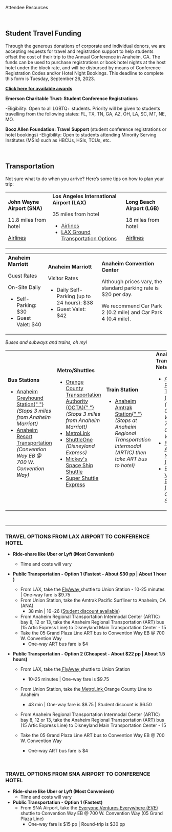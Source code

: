 
<SiteLayout title="Attendee Resources">

<div className="border-b-4 border-purple border-solid pb-4 mb-4 text-center">
  <p className="text-5xl font-display font-black">Attendee Resources</p>
</div>
<br />

<div className="text-bright-peach font-bold">

## Student Travel Funding

</div>

Through the generous donations of corporate and individual donors, we are accepting requests for travel and registration support to help students offset the cost of their trip to the Annual Conference in Anaheim, CA. The funds can be used to purchase registrations or book hotel nights at the host hotel under the block rate, and will be disbursed by means of Conference Registration Codes and/or Hotel Night Bookings. This deadline to complete this form is Tuesday, September 26, 2023.

**[Click here for available awards](https://form.jotform.com/232484330296154/)**

**Emerson Charitable Trust: Student Conference Registrations**

 -Eligibility: Open to all LGBTQ+ students. Priority will be given to students travelling from the following states: FL, TX, TN, GA, AZ, OH, LA, SC, MT, NE, MO.

**Booz Allen Foundation: Travel Support** (student conference registrations or hotel bookings) 
 -Eligibility: Open to students attending Minority Serving Institutes (MSIs) such as HBCUs, HSIs, TCUs, etc.

<br />

<div className="text-bright-peach font-bold">

## Transportation

</div>

Not sure what to do when you arrive? Here’s some tips on how to plan your trip:
<br />

<TopicSquare title="AIRPORTS" borderColor="border-green-500">
  <div className="overflow-x-scroll">
    <table>
      <tr>
        <td>
          <div className="flex flex-col w-40 sm:w-auto">
            <b>John Wayne Airport (SNA)</b>
            <p>11.8 miles from hotel</p>
            <a href="https://www.ocair.com/travelers/flights/airlines/">
              Airlines
            </a>
          </div>
        </td>
        <td>
          <div className="flex flex-col w-40 sm:w-auto">
            <b>Los Angeles International Airport (LAX)</b>
            <p>35 miles from hotel</p>
            <ul>
              <li key="1">
                <a href="https://www.flylax.com/lax-airline-list">Airlines</a>
              </li>
              <li key="2">
                <a href="https://www.flylax.com/lax-traffic-and-ground-transportation#laxT">
                  LAX Ground Transportation Options
                </a>
              </li>
            </ul>
          </div>
        </td>
        <td>
          <div className="flex flex-col w-40 sm:w-auto">
            <b>Long Beach Airport (LGB)</b>
            <p>18 miles from hotel</p>
            <a href="https://www.longbeach.gov/lgb/airlines-destinations/">
              Airlines
            </a>
          </div>
        </td>
      </tr>
    </table>
  </div>
</TopicSquare>

<TopicSquare title="PARKING" borderColor="border-blue-500">
  <div className="overflow-x-scroll">
    <table>
      <tr>
        <td>
          <div className="flex flex-col w-40 sm:w-auto">
            <b>Anaheim Marriott</b>
            <p>Guest Rates</p>
            <p>On-Site Daily</p>
            <ul>
              <li key="self-parking">Self-Parking: $30</li>
              <li key="guest-valet">Guest Valet: $40</li>
            </ul>
          </div>
        </td>
        <td>
          <div className="flex flex-col w-40 sm:w-auto">
            <b>Anaheim Marriott</b>
            <p>Visitor Rates</p>
            <ul>
              <li key="self-parking">
                Daily Self-Parking (up to 24 hours): $38
              </li>
              <li key="guest-valet">Guest Valet: $42</li>
            </ul>
          </div>
        </td>
        <td>
          <div className="flex flex-col w-40 sm:w-auto">
            <b>Anaheim Convention Center</b>
            <p>
              Although prices vary, the standard parking rate is $20 per day.
            </p>
            <p>We recommend Car Park 2 (0.2 mile) and Car Park 4 (0.4 mile).</p>
          </div>
        </td>
      </tr>
    </table>
  </div>
</TopicSquare>

<TopicSquare title="PUBLIC TRANSPORTATION" borderColor="border-yellow-500">
  <em>Buses and subways and trains, oh my!</em>
  <div className="overflow-x-scroll">
    <table>
      <tr>
        <td>
          <div className="flex flex-col w-40 sm:w-auto">
            <b>Bus Stations</b>
            <ul>
              <li key="greyhound">
                <a href="http://locations.greyhound.com/">
                  Anaheim Greyhound Station{" "}
                </a>
                <em>(Stops 3 miles from Anaheim Marriott)</em>
              </li>
              <li key="resort-transport">
                <a href="http://rideart.org/">Anaheim Resort Transportation </a>
                <em>(Convention Way EB @ 700 W. Convention Way)</em>
              </li>
            </ul>
          </div>
        </td>
        <td>
          <div className="flex flex-col w-40 sm:w-auto">
            <b>Metro/Shuttles</b>
            <ul>
              <li key="octa">
                <a href="https://www.octa.net/">
                  Orange County Transportation Authority (OCTA){" "}
                </a>
                <em>(Stops 3 miles from Anaheim Marriott)</em>
              </li>
              <li key="metrolink">
                <a href="https://metrolinktrains.com/">MetroLink</a>
              </li>
              <li key="shuttle-one">
                <a href="http://www.shuttleone.net/">ShuttleOne </a>
                <em>(Disneyland Express)</em>
              </li>
              <li key="mickey's-space-ship">
                <a href="https://mickeysdisneylandexpress.com/">
                  Mickey's Space Ship Shuttle
                </a>
              </li>
              <li key="super-shuttle">
                <a href="https://www.supershuttle.com/ride-choices/non-stop-shuttle/">
                  Super Shuttle Express
                </a>
              </li>
            </ul>
          </div>
        </td>
        <td>
          <div className="flex flex-col w-40 sm:w-auto">
            <b>Train Station</b>
            <ul>
              <li key="amtrak">
                <a href="https://www.amtrak.com/stations/ana.html">
                  Anaheim Amtrak Station{" "}
                </a>
                <em>
                  (Stops at Anaheim Regional Transportation Intermodal (ARTIC)
                  then take ART bus to hotel)
                </em>
              </li>
            </ul>
          </div>
        </td>
        <td>
          <div className="flex flex-col w-40 sm:w-auto">
            <b>Anaheim Transportation Network</b>
            <ul>
              <li key="1">
                <a href="https://rideart.org/art/">
                  Anaheim Regional Transportation (ART) Bus{" "}
                </a>
                <em>
                  (Hotel stop is Convention Way EB @ 700 W. Convention Way)
                </em>
              </li>
              <li key="2">
                <a href="https://rideart.org/fran/">
                  Free Rides Around the Neighborhood (FRAN){" "}
                </a>
              </li>
              <li key="3">
                <a href="https://rideart.org/eve/">
                  Everyone Ventures Everywhere (EVE){" "}
                </a>
                <em>Connects to SNA Airport</em>
              </li>
            </ul>
          </div>
        </td>
      </tr>
    </table>
  </div>
</TopicSquare>

<br />
<hr />

### TRAVEL OPTIONS FROM **LAX** AIRPORT TO CONFERENCE HOTEL

- **Ride-share like Uber or Lyft (Most Convenient)**
  - Time and costs will vary
- **Public Transportation - Option 1 (Fastest - About $30 pp | About 1 hour )**
  - From LAX, take the
    <a href="https://www.flylax.com/flyaway-bus/union-station"> FlyAway </a>
    shuttle to Union Station - 10-25 minutes | One-way fare is $9.75
  - From Union Station, take the Amtrak Pacific Surfliner to Anaheim, CA (ANA)
    - 38 min | $16-$26
      (<a href="https://www.amtrak.com/student-discounts">Student discount
      available</a>)
  - From Anaheim Regional Transportation Intermodal Center (ARTIC) bay 8, 12 or
    13, take the Anaheim Regional Transportation (ART) bus (15 Artic Express
    Line) to Disneyland Main Transportation Center - 15
  - Take the 05 Grand Plaza Line ART bus to Convention Way EB @ 700 W.
    Convention Way
    - One-way ART bus fare is $4
- **Public Transportation - Option 2 (Cheapest - About $22 pp | About 1.5
  hours)**

  - From LAX, take
    the<a href="https://www.flylax.com/flyaway-bus/union-station"> FlyAway </a>
    shuttle to Union Station

    - 10-25 minutes | One-way fare is $9.75

  - From Union Station, take
    the<a href="https://metrolinktrains.com/ticketsOverview/where-to-buy/">
    MetroLink </a>Orange County Line to Anaheim
    - 43 min | One-way fare is $8.75 | Student discount is $6.50
  - From Anaheim Regional Transportation Intermodal Center (ARTIC) bay 8, 12 or
    13, take the Anaheim Regional Transportation (ART) bus (15 Artic Express
    Line) to Disneyland Main Transportation Center - 15
  - Take the 05 Grand Plaza Line ART bus to Convention Way EB @ 700 W.
    Convention Way
    - One-way ART bus fare is $4

<br />

### TRAVEL OPTIONS FROM **SNA** AIRPORT TO CONFERENCE HOTEL

- **Ride-share like Uber or Lyft (Most Convenient)**
  - Time and costs will vary
- **Public Transportation - Option 1 (Fastest)**
  - From SNA Airport, take the <a href="https://rideart.org/eve/"> Everyone
    Ventures Everywhere (EVE) </a> shuttle to Convention Way EB @ 700 W.
    Convention Way (05 Grand Plaza Line)
    - One-way fare is $15 pp | Round-trip is $30 pp

</SiteLayout>
